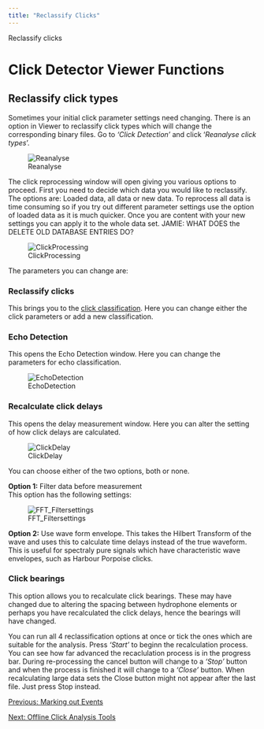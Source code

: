 ```yaml
---
title: "Reclassify Clicks"
---
```

Reclassify clicks  

Click Detector Viewer Functions
===============================

Reclassify click types
----------------------

Sometimes your initial click parameter settings need changing. There is an option in Viewer to reclassify click types which will change the corresponding binary files. Go to _'Click Detection'_ and click '_Reanalyse click types_'.  
  
![Reanalyse](images/Reanalyse.png)  
  
The click reprocessing window will open giving you various options to proceed. First you need to decide which data you would like to reclassify. The options are: Loaded data, all data or new data. To reprocess all data is time consuming so if you try out different parameter settings use the option of loaded data as it is much quicker. Once you are content with your new settings you can apply it to the whole data set. JAMIE: WHAT DOES the DELETE OLD DATABASE ENTRIES DO?  
  
![ClickProcessing](images/ClickProcessing.png)  
  
The parameters you can change are:

### Reclassify clicks

This brings you to the [click classification](../../../detectors/clickDetectorHelp/docs/ClickDetector_clickClassification.html). Here you can change either the click parameters or add a new classification.

### Echo Detection

This opens the Echo Detection window. Here you can change the parameters for echo classification.

  
![EchoDetection](images/EchoDetection.png)  

### Recalculate click delays

This opens the delay measurement window. Here you can alter the setting of how click delays are calculated.  
  
![ClickDelay](images/ClickDelay.png)  
  
You can choose either of the two options, both or none.  
  
**Option 1:** Filter data before measurement  
This option has the following settings:  
  
![FFT_Filtersettings](images/FFT_Filtersettings.png)  
  
**Option 2:** Use wave form envelope. This takes the Hilbert Transform of the wave and uses this to calculate time delays instead of the true waveform. This is useful for spectraly pure signals which have characteristic wave envelopes, such as Harbour Porpoise clicks.

### Click bearings

This option allows you to recalculate click bearings. These may have changed due to altering the spacing between hydrophone elements or perhaps you have recalculated the click delays, hence the bearings will have changed.  
  
You can run all 4 reclassification options at once or tick the ones which are suitable for the analysis. Press _'Start'_ to beginn the recalculation process. You can see how far advanced the recaclulation process is in the progress bar. During re-processing the cancel button will change to a _'Stop'_ button and when the process is finished it will change to a _'Close'_ button. When recalculating large data sets the Close button might not appear after the last file. Just press Stop instead.

  
  

[Previous: Marking out Events](offline_MarkingOutEvents.html)

[Next: Offline Click Analysis Tools](offline_Tools.html)
